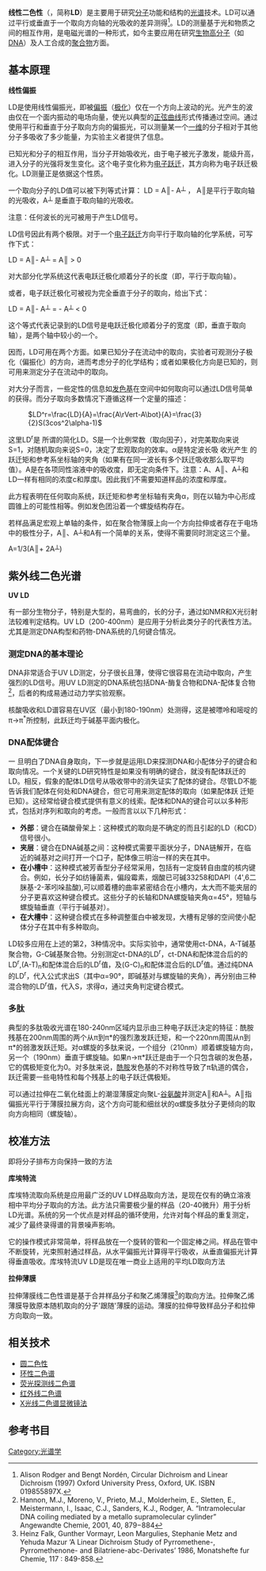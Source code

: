 '''线性二色性'''（{{lang-en|Linear dichroism}}，简称'''LD'''）是主要用于研究[[分子|分子]]功能和结构的[[光谱|光谱]]技术。LD可以通过平行或垂直于一个取向方向轴的光吸收的差异测得<ref>Alison Rodger and Bengt Nordén, Circular Dichroism and Linear Dichroism (1997) Oxford University Press, Oxford, UK. ISBN 019855897X.</ref>。LD的测量基于光和物质之间的相互作用，是电磁光谱的一种形式，如今主要应用在研究[[生物高分子|生物高分子]]（如[[DNA|DNA]]）及人工合成的[[聚合物|聚合物]]方面。

== 基本原理 ==

'''线性偏振'''

LD是使用线性偏振光，即被[[偏振|偏振]]（[[极化|极化]]）仅在一个方向上波动的光。光产生的波由仅在一个面内振动的电场向量，使光以典型的[[正弦曲线|正弦曲线]]形式传播通过空间。通过使用平行和垂直于分子取向方向的偏振光，可以测量某一个[[一维|一维]]的分子相对于其他分子多吸收了多少能量，为实验主义者提供了信息。

已知光和分子的相互作用，当分子开始吸收光，由于电子被光子激发，能级升高，进入分子的光强将发生变化。这个电子变化称为[[电子跃迁|电子跃迁]]，其方向称为电子跃迁极化。LD测量正是依据这个性质。

一个取向分子的LD值可以被下列等式计算：
LD = A║- A┴ ，
A║是平行于取向轴的光吸收，A┴ 是垂直于取向轴的光吸收。

注意：任何波长的光可被用于产生LD信号。

LD信号因此有两个极限。对于一个[[电子跃迁|电子跃迁]]方向平行于取向轴的化学系统，可写作下式：

LD = A║- A┴ = A║ > 0

对大部分化学系统这代表电跃迁极化顺着分子的长度（即，平行于取向轴）。

或者，电子跃迁极化可被视为完全垂直于分子的取向，给出下式：

LD = A║- A┴ = - A┴ < 0

这个等式代表记录到的LD信号是电跃迁极化顺着分子的宽度（即，垂直于取向轴），是两个轴中较小的一个。

因而，LD可用在两个方面。如果已知分子在流动中的取向，实验者可观测分子极化（偏振化）的方向，进而考虑分子的化学结构；或者如果极化方向是已知的，则可用来测定分子在流动中的取向。

对大分子而言，一些定性的信息如[[发色基|发色基]]在空间中如何取向可以通过LD信号简单的获得。而分子取向多数情况下遵循这样一个定量的描述：

: <math>LD^r=\frac{LD}{A}=\frac{A\rVert-A\bot}{A}=\frac{3}{2}S(3cos^2\alpha-1)</math>

这里LD<sup>r</sup>是 所谓的简化LD。S是一个比例常数（取向因子），对完美取向来说S=1，对随机取向来说S=0，决定了宏观取向的效率。α是特定波长吸 收光产生 的跃迁矩和参考系坐标轴的夹角（如果有在同一波长有多个跃迁吸收那么取平均值）。A是在各项同性溶液中的吸收度，即无定向条件下。注意：A、A║、A┴和 LD一样有相同的浓度c和厚度l。因此我们不需要知道样品的浓度和厚度。

此方程表明在任何取向系统，跃迁矩和参考坐标轴有夹角α，则在以轴为中心形成圆锥上的可能性相等。例如发色团沿着一个螺旋结构存在。

若样品满足宏观上单轴的条件，如在聚合物薄膜上向一个方向拉伸或者存在于电场中的极性分子，A║、A┴和A有一个简单的关系，使得不需要同时测定这三个量。

A=1/3(A║+ 2A┴)

== 紫外线二色光谱 ==

'''UV LD'''

有一部分生物分子，特别是大型的，易弯曲的，长的分子，通过如NMR和X光衍射法较难判定结构。UV LD（200-400nm）是应用于分析此类分子的代表性方法。尤其是测定DNA构型和药物-DNA系统的几何键合情况。

=== 测定DNA的基本理论 ===

DNA非常适合于UV LD测定，分子很长且薄，使得它很容易在流动中取向，产生强烈的LD信号。用UV LD测定的DNA系统包括DNA-酶复合物和DNA-配体复合物<ref>Hannon, M.J., Moreno, V., Prieto, M.J., Molderheim, E., Sletten, E., Meistermann, I., Isaac, C.J., Sanders, K.J., Rodger, A. “Intramolecular DNA coiling mediated by a metallo supramolecular cylinder” Angewandte Chemie, 2001, 40, 879−884</ref>，后者的构成易通过动力学实验观察。

核酸吸收和LD谱容易在UV区（最小到180-190nm）处测得，这是被嘌呤和嘧啶的π→π<sup>*</sup>所控制，此跃迁均于碱基平面内极化。

=== DNA配体键合 ===
一 旦明白了DNA自身取向，下一步就是运用LD来探测DNA和小配体分子的键合和取向情况。一个关键的LD研究特性是如果没有明确的键合，就没有配体跃迁的 LD。相反，假象的配体LD信号从吸收带中的消失证实了配体的键合。尽管LD不能告诉我们配体在何处和DNA键合，但它可用来测定配体的取向（如果配体跃 迁矩已知）。这经常给键合模式提供有意义的线索。配体和DNA的键合可以以多种形式，包括对序列和取向的考虑。一般而言以以下几种形式：
*'''外部'''：键合在磷酸骨架上：这种模式的取向是不确定的而且引起的LD（和CD）信号很小。
*'''夹层'''：键合在DNA碱基之间：这种模式需要平面状分子，DNA链解开，在临近的碱基对之间打开一个口子，配体像三明治一样的夹在其中。
*'''在小槽中'''：这种模式被芳香型分子经常采用，包括有一定旋转自由度的核内键合。例如，长分子如纺锤菌素，偏段霉素，烟酸已可碱33258和DAPI（4',6二脒基-2-苯吲哚盐酸),可以顺着槽的曲率紧密结合在小槽内，太大而不能夹层的分子更喜欢这种键合模式。这些分子的长轴和DNA螺旋轴夹角α=45°，短轴与螺旋轴垂直（平行于碱基对）。
*'''在大槽中'''：这种键合模式在多种调整蛋白中被发现，大槽有足够的空间使小配体分子在其中有多种取向。

LD较多应用在上述的第2，3种情况中。实际实验中，通常使用ct-DNA，A-T碱基聚合物，G-C碱基聚合物。分别测定ct-DNA的LD<sup>r</sup>，ct-DNA和配体混合后的的LD<sup>r</sup>,(A-T)<sub>n</sub>和配体混合后的LD<sup>r</sup>值，及(G-C)<sub>n</sub>和配体混合后的LD<sup>r</sup>值。通过纯DNA的LD<sup>r</sup>，代入公式求出S（其中α=90°，即碱基对与螺旋轴的夹角），再分别由三种混合物的LD<sup>r</sup>值，代入S，求得α，通过夹角判定键合模式。


=== 多肽 === 

典型的多肽吸收光谱在180-240nm区域内显示由三种电子跃迁决定的特征：酰胺残基在200nm周围的两个从π到π*的强烈激发跃迁矩，和一个220nm周围从n到π*的弱激发跃迁矩。对α螺旋的多肽来说，一个组分（210nm）顺着螺旋轴方向，另一个（190nm）垂直于螺旋轴。如果n→π*跃迁是由于一个只包含碳的发色基，它的偶极矩变化为0。对多肽来说，[[酰胺|酰胺]]发色基的不对称性导致了π轨道的偶合，跃迁需要一些电特性和每个残基上的电子跃迁偶极矩。 

可以通过拉伸在二氧化硅面上的潮湿薄膜定向聚L-[[谷氨酸|谷氨酸]]并测定A║和A┴。A║指偏振光平行于薄膜拉展方向，这个方向可能和细丝状的α螺旋多肽分子更倾向的取向方向相同（螺旋轴）。

== 校准方法 ==

即将分子排布方向保持一致的方法

'''库埃特流 '''

库埃特流取向系统是应用最广泛的UV LD样品取向方法，是现在仅有的确立溶液相中平均分子取向的方法。此方法只需要极少量的样品（20-40微升）用于分析LD光谱。系统的另一个优点是对样品的循环使用，允许对每个样品的重复测定，减少了最终录得谱的背景噪声影响。

它的操作模式非常简单，将样品放在一个旋转的管和一个固定棒之间。样品在管中不断旋转，光束照射通过样品，从水平偏振光计算得平行吸收，从垂直偏振光计算得垂直吸收。库埃特流UV LD是现在唯一商业上适用的平均LD取向方法

'''拉伸薄膜'''

拉伸薄膜线二色性谱是基于合并样品分子和聚乙烯薄膜<ref>Heinz Falk, Gunther Vormayr, Leon Margulies, Stephanie Metz and Yehuda Mazur ‘A Linear Dichroism Study of Pyrromethene-, Pyrromethenone- and Bilatriene-abc-Derivates’ 1986, Monatshefte fur Chemie, 117 : 849-858. </ref>的取向方法。拉伸聚乙烯薄膜导致原本随机取向的分子'跟随'薄膜的运动。薄膜的拉伸导致样品分子和拉伸方向取向一致。

== 相关技术 ==
*[[圆二色性|圆二色性]]
*[[环性二色谱|环性二色谱]]
*[[荧光探测线二色谱|荧光探测线二色谱]]
*[[红外线二色谱|红外线二色谱]]
*[[X光线二色谱显微镜法|X光线二色谱显微镜法]]

== 参考书目 ==
{{reflist|1}}



[[Category:光谱学|Category:光谱学]]
